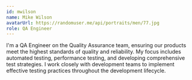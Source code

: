 ```yaml
---
id: mwilson
name: Mike Wilson
avatarUrl: https://randomuser.me/api/portraits/men/77.jpg
role: QA Engineer
---
```


I'm a QA Engineer on the Quality Assurance team, ensuring our products meet the highest standards of quality and reliability. My focus includes automated testing, performance testing, and developing comprehensive test strategies. I work closely with development teams to implement effective testing practices throughout the development lifecycle. 